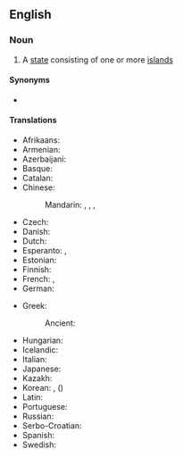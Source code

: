 {{also|island-state}}
==English==
{{wikipedia}}

===Noun===
{{en-noun}}

# A [[state]] consisting of one or more [[island]]s

====Synonyms====
* {{l|en|island country}}

====Translations====
{{trans-top|state consisting of one or more islands}}
* Afrikaans: {{t|af|eilandnasie}}
* Armenian: {{t|hy|կղզի-պետություն}}
* Azerbaijani: {{t|az|ada ölkəsi}}
* Basque: {{t|eu|uharte-estatu}}
* Catalan: {{t|ca|estat insular}}
* Chinese:
*: Mandarin: {{t|cmn|島嶼國家|sc=Hani}}, {{t|cmn|岛屿国家|tr=dǎoyǔ guójiā|sc=Hani}}, {{t+|cmn|島國|sc=Hani}}, {{t+|cmn|岛国|tr=dǎoguó|sc=Hani}}
* Czech: {{t|cs|ostrovní stát}}
* Danish: {{t|da|østat}}
* Dutch: {{t+|nl|eilandstaat|m}}
* Esperanto: {{t|eo|landinsulo}}, {{t|eo|insula lando}}
* Estonian: {{t|et|saareriik}}
* Finnish: {{t+|fi|saarivaltio}}
* French: {{t+|fr|pays insulaire|m}}, {{t|fr|état insulaire|m}}
* German: {{t+|de|Inselstaat|m}}
{{trans-mid}}
* Greek: {{t|el|νησιωτικό κράτος}}
*: Ancient: {{t-needed|grc}}
* Hungarian: {{t+|hu|szigetország}}
* Icelandic: {{t+|is|eyríki|n}}
* Italian: {{t|it|stato insulare|m}}
* Japanese: {{t+|ja|島国|tr=しまぐに, shimaguni|sc=Jpan}}
* Kazakh: {{t|kk|аралдық ел|sc=Cyrl}}
* Korean: {{t+|ko|섬나라}}, {{t|ko|도국|sc=Kore}} ({{t+|ko|島國|sc=Kore}})
* Latin: {{t|la|civitas insularis}}
* Portuguese: {{t|pt|estado insular|m}}
* Russian: {{t|ru|островно́е госуда́рство|n}}
* Serbo-Croatian: {{t|sh|ostrvska država}}
* Spanish: {{t|es|estado insular|m}}
* Swedish: {{t+|sv|östat|c}}
{{trans-bottom}}